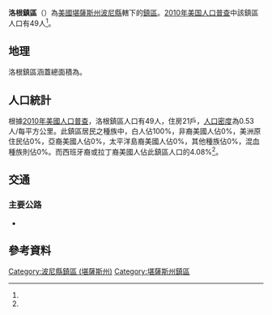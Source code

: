 {{noteTA
|G1=USState
}}
{{Infobox settlement
|official_name = 洛根鎮區
|native_name = Logan Township
|settlement_type = 鎮區
|pushpin_map=USA Kansas
|coordinates_display = inline,title
|coordinates_region = US-KS
|subdivision_type = [[世界政區索引|國家]]
|subdivision_name = [[美国|美国]]
|subdivision_type1 = [[美國行政區劃|州]]
|subdivision_name1 = [[堪薩斯州|堪薩斯州]]
|subdivision_type2 = [[堪薩斯州行政區劃|縣]]
|subdivision_name2 = [[波尼縣_(堪薩斯州)|波尼縣]]
|area_total_km2 = 92.86
|area_land_km2 = 92.79
|area_water_km2 = 0.07
|area_total_sq_mi =
|area_land_sq_mi =
|area_water_sq_mi =
|area_water_percent = 0.07
|population_as_of = [[2010年美国人口普查|2010]]
|population_footnotes = <ref name="Census 2010">{{cite web| url=http://factfinder2.census.gov| title=Race, Hispanic or Latino, Age, and Housing Occupancy: 2010 Census Redistricting Data, Logan township, Pawnee County, Kansas| publisher=U.S. Census Bureau, American FactFinder 2| accessdate=2016-09-10| archive-date=2013-09-11| archive-url=https://web.archive.org/web/20130911234518/http://factfinder2.census.gov/| dead-url=no}}</ref>
|population_total = 49
|population_density_km2 = auto
|elevation_footnotes = 
|elevation_m = 607
|elevation_ft = 
|latd = 38
|latm = 08
|lats = 18
|latNS = N
|longd = 98
|longm = 57
|longs = 31
|longEW = W
|postal_code_type =
|postal_code = 
|blank_name = [[聯邦資料處理標準|FIPS代碼]]
|blank_info = 20-42075
|blank1_name = [[地名信息系统|GNIS編號]] 
|blank1_info = [http://geonames.usgs.gov/pls/gnispublic/f?p=gnispq:3:::NO::P3_FID:0475863 0475863]
|website = 
|footnotes = 
}}

'''洛根鎮區'''（{{lang-en|'''Logan Township'''}}）為[[美國|美國]][[堪薩斯州|堪薩斯州]][[波尼縣_(堪薩斯州)|波尼縣]]轄下的[[行政鎮區|鎮區]]。[[2010年美国人口普查|2010年美国人口普查]]中該鎮區人口有49人<ref name="Census 2010"/>。

==地理==
洛根鎮區涵蓋總面積為{{convert|92.86|km2|sqmi}}。

==人口統計==
根據[[2010年美國人口普查|2010年美國人口普查]]，洛根鎮區人口有49人，住房21戶，[[人口密度|人口密度]]為0.53人/每平方公里。此鎮區居民之種族中，白人佔100%，非裔美國人佔0%，美洲原住民佔0%，亞裔美國人佔0%，太平洋島裔美國人佔0%，其他種族佔0%，混血種族則佔0%。而西班牙裔或拉丁裔美國人佔此鎮區人口的4.08%<ref name="Census 2010"/>。

==交通==
===主要公路===
*{{Jct|state=KS|KS|19}}

==參考資料==
{{reflist}}

{{波尼縣 (堪薩斯州)}}

{{DEFAULTSORT:Logan}}
[[Category:波尼縣鎮區_(堪薩斯州)|Category:波尼縣鎮區 (堪薩斯州)]]
[[Category:堪薩斯州鎮區|Category:堪薩斯州鎮區]]

{{PawneeCountyKS-geo-stub}}